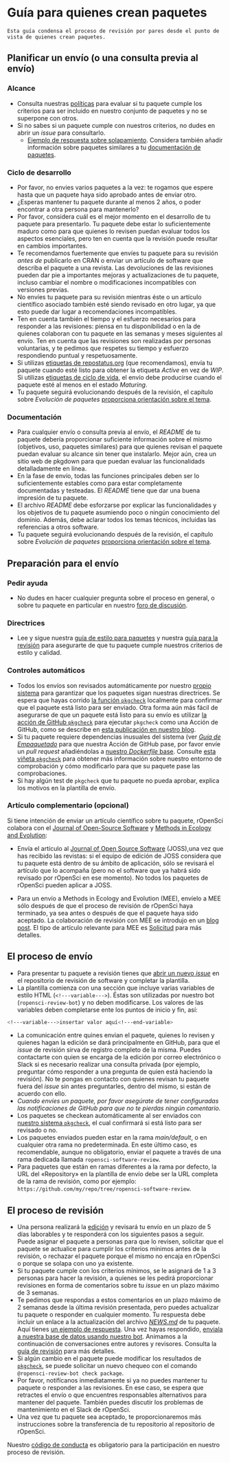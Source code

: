 # Guía para quienes crean paquetes  {#authors-guide}

```block
Esta guía condensa el proceso de revisión por pares desde el punto de vista de quienes crean paquetes. 
```

## Planificar un envío (o una consulta previa al envío) {#planning-a-submission-or-a-pre-submission-enquiry}

### Alcance

- Consulta nuestras [políticas](#policies) para evaluar si tu paquete cumple los criterios para ser incluido en nuestro conjunto de paquetes y no se superpone con otros.
- Si no sabes si un paquete cumple con nuestros criterios, no dudes en abrir un _issue_ para consultarlo.
  - [Ejemplo de respuesta sobre solapamiento](https://github.com/ropensci/software-review/issues/199#issuecomment-375358362). Considera también añadir información sobre paquetes similares a tu [documentación de paquetes](#docs-general).

### Ciclo de desarrollo

- Por favor, no envies varios paquetes a la vez: te rogamos que espere hasta que un paquete haya sido aprobado antes de enviar otro.
- ¿Esperas mantener tu paquete durante al menos 2 años, o poder encontrar a otra persona para mantenerlo?
- Por favor, considera cuál es el mejor momento en el desarrollo de tu paquete para presentarlo. Tu paquete debe estar lo suficientemente maduro como para que quienes lo revisen puedan evaluar todos los aspectos esenciales, pero ten en cuenta que la revisión puede resultar en cambios importantes.
- Te recomendamos fuertemente que envíes tu paquete para su revisión *antes de* publicarlo en CRAN o enviar un artículo de software que describa el paquete a una revista. Las devoluciones de las revisiones pueden dar pie a importantes mejoras y actualizaciones de tu paquete, incluso cambiar el nombre o modificaciones incompatibles con versiones previas.
- No envíes tu paquete para su revisión mientras éste o un artículo científico asociado también esté siendo revisado en otro lugar, ya que esto puede dar lugar a recomendaciones incompatibles.
- Ten en cuenta también el tiempo y el esfuerzo necesarios para responder a las revisiones: piensa en tu disponibilidad o en la de quienes colaboran con tu paquete en las semanas y meses siguientes al envío. Ten en cuenta que las revisiones son realizadas por personas voluntarias, y te pedimos que respetes su tiempo y esfuerzo respondiendo puntual y respetuosamente.
- Si utilizas [etiquetas de repostatus.org](https://www.repostatus.org/) (que recomendamos), envía tu paquete cuando esté listo para obtener la etiqueta *Active* en vez de *WIP*. Si utilizas [etiquetas de ciclo de vida](https://www.tidyverse.org/lifecycle/), el envío debe producirse cuando el paquete esté al menos en el estado *Maturing*.
- Tu paquete seguirá evolucionando después de la revisión, el capítulo sobre *Evolución de paquetes* [proporciona orientación sobre el tema](#evolution).

### Documentación

- Para cualquier envío o consulta previa al envío, el *README* de tu paquete debería proporcionar suficiente información sobre el mismo (objetivos, uso, paquetes similares) para que quienes revisan el paquete puedan evaluar su alcance sin tener que instalarlo. Mejor aún, crea un sitio web de pkgdown para que puedan evaluar las funcionalidads detalladamente en línea.
- En la fase de envío, todas las funciones principales deben ser lo suficientemente estables como para estar completamente documentadas y testeadas. El *README* tiene que dar una buena impresión de tu paquete.
- El archivo *README* debe esforzarse por explicar las funcionalidades y los objetivos de tu paquete asumiendo poco o ningún conocimiento del dominio. Además, debe aclarar todos los temas técnicos, incluidas las referencias a otros software.
- Tu paquete seguirá evolucionando después de la revisión, el capítulo sobre *Evolución de paquetes* [proporciona orientación sobre el tema](#evolution).

## Preparación para el envío {#preparing-for-submission}

### Pedir ayuda

- No dudes en hacer cualquier pregunta sobre el proceso en general, o sobre tu paquete en particular en nuestro [foro de discusión](https://discuss.ropensci.org).

### Directrices

- Lee y sigue nuestra [guía de estilo para paquetes](#building) y nuestra [guía para la revisión](#preparereview) para asegurarte de que tu paquete cumple nuestros criterios de estilo y calidad.

### Controles automáticos

- Todos los envíos son revisados automáticamente por nuestro [propio sistema](https://docs.ropensci.org/pkgcheck/) para garantizar que los paquetes sigan nuestras directrices. Se espera que hayas corrido [la función `pkgcheck`](https://docs.ropensci.org/pkgcheck/reference/pkgcheck.html) localmente para confirmar que el paquete está listo para ser enviado. Otra forma aún más fácil de asegurarse de que un paquete está listo para su envío es utilizar [la acción de GitHub `pkgcheck`](https://github.com/ropensci-review-tools/pkgcheck-action) para ejecutar `pkgcheck` como una Acción de GitHub, como se describe en [esta publicación en nuestro blog](https://ropensci.org/blog/2022/02/01/pkgcheck-action/).
- Si tu paquete requiere dependencias inusuales del sistema (ver [*Guía de Empaquetado*](#pkgdependencies) para que nuestra Acción de GitHub pase, por favor envíe un _pull request_ añadiéndolas a [nuestro _Dockerfile_ base](https://github.com/ropensci-review-tools/pkgcheck/blob/main/Dockerfile).
  Consulte [esta viñeta `pkgcheck`](https://docs.ropensci.org/pkgcheck/articles/environment.html) para obtener más información sobre nuestro entorno de comprobación y cómo modificarlo para que su paquete pase las comprobaciones.
- Si hay algún test de `pkgcheck` que tu paquete no pueda aprobar, explica los motivos en la plantilla de envío.

### Artículo complementario (opcional)

Si tiene intención de enviar un artículo científico sobre tu paquete, rOpenSci colabora con el [Journal of Open-Source Software](https://joss.theoj.org/) y [Methods in Ecology and Evolution](https://besjournals.onlinelibrary.wiley.com/journal/2041210X):

- Envía el artículo al [Journal of Open Source Software](https://joss.theoj.org/) (JOSS),una vez que has recibido las revistas: si el equipo de edición de JOSS considera que tu paquete está dentro de su ámbito de aplicación, sólo se revisará el artículo que lo acompaña (pero no el software que ya habrá sido revisado por rOpenSci en ese momento). No todos los paquetes de rOpenSci pueden aplicar a JOSS.

- Para un envío a Methods in Ecology and Evolution (MEE), envíelo a MEE sólo después de que el proceso de revisión de rOpenSci haya terminado, ya sea antes o después de que el paquete haya sido aceptado. La colaboración de revisión con MEE se introdujo en un [blog post](https://ropensci.org/blog/2017/11/29/review-collaboration-mee/). El tipo de artículo relevante para MEE es [Solicitud](https://besjournals.onlinelibrary.wiley.com/hub/journal/2041210X/features/applicationpapers) para más detalles.

## El proceso de envío {#the-submission-process}

- Para presentar tu paquete a revisión tienes que [abrir un nuevo *issue*](https://github.com/ropensci/software-review/issues/new/choose) en el repositorio de revisión de software y completar la plantilla.
- La plantilla comienza con una sección que incluye varias variables de estilo HTML (`<!---variable--->`). Éstas son utilizadas por nuestro bot (`ropensci-review-bot`) y no deben modificarse. Los valores de las variables deben completarse ente los puntos de inicio y fin, así:

```bash
<!---variable--->insertar valor aquí<!---end-variable>
```

- La comunicación entre quines envian el paquete, quienes lo revisen y quienes hagan la edición se dará principalmente en GitHub, para que el *issue* de revisión sirva de registro completo de la misma. Puedes contactarte con quien se encarga de la edición por correo electrónico o Slack si es necesario realizar una consulta privada (por ejemplo, preguntar cómo responder a una pregunta de quien está haciendo la revisión). No te pongas en contacto con quienes revisan tu paquete fuera del *issue* sin antes preguntarles, dentro del mismo, si están de acuerdo con ello.
- *Cuando envíes un paquete, por favor asegúrate de tener configuradas las notificaciones de GitHub para que no te pierdas ningún comentario.*
- Los paquetes se checkean automáticamente al ser enviados con [nuestro sistema `pkgcheck`](https://docs.ropensci.org/pkgcheck), el cual confirmará si está listo para ser revisado o no.
- Los paquetes enviados pueden estar en la rama *main/default*, o en cualquier otra rama no predeterminada. En este último caso, es recomendable, aunque no obligatorio, enviar el paquete a través de una rama dedicada llamada `ropensci-software-review`.
- Para paquetes que están en ramas diferentes a la rama por defecto, la URL del «Repository» en la plantilla de envío debe ser la URL completa de la rama de revisión, como por ejemplo: `https://github.com/my/repo/tree/ropensci-software-review`.

## El proceso de revisión {#the-review-process}

- Una persona realizará la [edición](#editors) y revisará tu envío en un plazo de 5 días laborables y te responderá con los siguientes pasos a seguir. Puede asignar el paquete a personas para que lo revisen, solicitar que el paquete se actualice para cumplir los criterios mínimos antes de la revisión, o rechazar el paquete porque el mismo no encaja en rOpenSci o porque se solapa con uno ya existente.
- Si tu paquete cumple con los criterios mínimos, se le asignará de 1 a 3 personas para hacer la revisión, a quienes se les pedirá proporcionar revisiones en forma de comentarios sobre tu *issue* en un plazo máximo de 3 semanas.
- Te pedimos que respondas a estos comentarios en un plazo máximo de 2 semanas desde la última revisión presentada, pero puedes actualizar tu paquete o responder en cualquier momento. Tu respuesta debe incluir un enlace a la actualización del archivo [*NEWS.md*](#news) de tu paquete. Aquí tienes [un ejemplo de respuesta](https://github.com/ropensci/software-review/issues/593#issuecomment-1714421144). Una vez hayas respondido, [enviala a nuestra base de datos usando nuestro bot](/es/bot_cheatsheet.es#submit-response-to-reviewers). Animamos a la continuación de conversaciones entre autores y revisores. Consulta la [guía de revisión](#reviewerguide) para más detalles.
- Si algún cambio en el paquete puede modificar los resultados de [`pkgcheck`](https://docs.ropensci.org/pkgcheck), se puede solicitar un nuevo chequeo con el comando `@ropensci-review-bot check package`.
- Por favor, notifícanos inmediatamente si ya no puedes mantener tu paquete o responder a las revisiones. En ese caso, se espera que retractes el envío o que encuentres responsables alternativos para mantener del paquete. También puedes discutir los problemas de mantenimiento en el Slack de rOpenSci.
- Una vez que tu paquete sea aceptado, te proporcionaremos más instrucciones sobre la transferencia de tu repositorio al repositorio de rOpenSci.

Nuestro [código de conducta](#code-of-conduct) es obligatorio para la participación en nuestro proceso de revisión.


